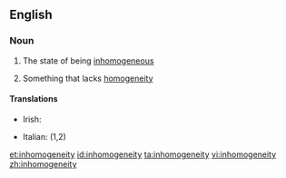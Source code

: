 ==English==

===Noun===
{{en-noun|~|inhomogeneities}}

# {{context|uncountable|lang=en}} The state of being [[inhomogeneous]]
# {{context|countable|lang=en}} Something that lacks [[homogeneity]]

====Translations====
{{trans-top}}
* Irish: {{t|ga|neamh-aonchineálacht|f}}
{{trans-mid}}
* Italian: {{t|it|disomogeneità|f}} (1,2)
{{trans-bottom}}

[[et:inhomogeneity]]
[[id:inhomogeneity]]
[[ta:inhomogeneity]]
[[vi:inhomogeneity]]
[[zh:inhomogeneity]]
